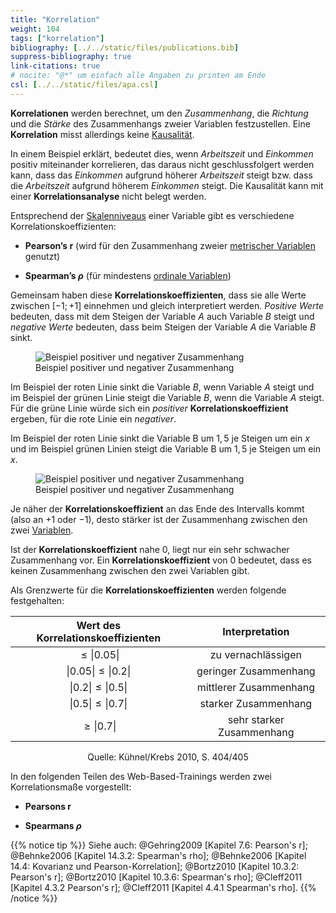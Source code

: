 ```yaml
---
title: "Korrelation"
weight: 104
tags: ["korrelation"]
bibliography: [../../static/files/publications.bib]
suppress-bibliography: true
link-citations: true
# nocite: "@*" um einfach alle Angaben zu printen am Ende
csl: [../../static/files/apa.csl]
---
```


**Korrelationen** werden berechnet, um den *Zusammenhang*, die *Richtung* und die *Stärke* des Zusammenhangs zweier Variablen festzustellen. Eine **Korrelation** misst allerdings keine [Kausalität](../../glossar/kausalitaet/index.html).

In einem Beispiel erklärt, bedeutet dies, wenn *Arbeitszeit* und *Einkommen* positiv miteinander korrelieren, das daraus nicht geschlussfolgert werden kann, dass das *Einkommen* aufgrund höherer *Arbeitszeit* steigt bzw. dass die *Arbeitszeit* aufgrund höherem *Einkommen* steigt. Die Kausalität kann mit einer **Korrelationsanalyse** nicht belegt werden.

Entsprechend der [Skalenniveaus](../../glossar/skalenniveau/index.html) einer Variable gibt es verschiedene Korrelationskoeffizienten:

- **Pearson's r** (wird für den Zusammenhang zweier [metrischer Variablen](../../glossar/metrischesskalenniveau/index.html) genutzt)

- **Spearman's $\rho$** (für mindestens [ordinale Variablen](../../glossar/ordinalskala/index.html))

Gemeinsam haben diese **Korrelationskoeffizienten**, dass sie alle Werte zwischen $[-1;+1]$ einnehmen und gleich interpretiert werden. *Positive Werte* bedeuten, dass mit dem Steigen der Variable $A$ auch Variable $B$ steigt und *negative Werte* bedeuten, dass beim Steigen der Variable $A$ die Variable $B$ sinkt.

![Beispiel positiver und negativer Zusammenhang](../images/korrelation1.png)

Im Beispiel der roten Linie sinkt die Variable $B$, wenn Variable $A$ steigt und im Beispiel der grünen Linie steigt die Variable $B$, wenn die Variable $A$ steigt. Für die grüne Linie würde sich ein *positiver* **Korrelationskoeffizient** ergeben, für die rote Linie ein *negativer*.

Im Beispiel der roten Linie sinkt die Variable B um $1,5$ je Steigen um ein $x$ und im Beispiel grünen Linien steigt die Variable B um $1,5$ je Steigen um ein $x$.

![Beispiel positiver und negativer Zusammenhang](../images/korrelation2.png)

Je näher der **Korrelationskoeffizient** an das Ende des Intervalls kommt (also an $+1$ oder $−1$), desto stärker ist der Zusammenhang zwischen den zwei [Variablen](../../glossar/variable/index.html).

Ist der **Korrelationskoeffizient** nahe $0$, liegt nur ein sehr schwacher Zusammenhang vor. Ein **Korrelationskoeffizient** von $0$ bedeutet, dass es keinen Zusammenhang zwischen den zwei Variablen gibt.

Als Grenzwerte für die **Korrelationskoeffizienten** werden folgende festgehalten:

|Wert des Korrelationskoeffizienten | Interpretation | 
|:---:|:---:|
| $\leq |0.05|$ | zu vernachlässigen | 
| $|0.05| \leq |0.2|$ | geringer Zusammenhang |
| $|0.2| \leq |0.5|$ | mittlerer Zusammenhang |
| $|0.5| \leq |0.7|$ | starker Zusammenhang |
| $\geq |0.7|$ |  sehr starker Zusammenhang |
<center>Quelle: Kühnel/Krebs 2010, S. 404/405</center>

In den folgenden Teilen des Web-Based-Trainings werden zwei Korrelationsmaße vorgestellt:

- **Pearsons r** 

- **Spearmans $\rho$**

{{% notice tip %}}
Siehe auch: @Gehring2009 [Kapitel 7.6: Pearson's r]; @Behnke2006 [Kapitel 14.3.2: Spearman's rho]; @Behnke2006 [Kapitel 14.4: Kovarianz und Pearson-Korrelation]; @Bortz2010 [Kapitel 10.3.2: Pearson's r]; @Bortz2010 [Kapitel 10.3.6: Spearman's rho]; @Cleff2011 [Kapitel 4.3.2 Pearson's r]; @Cleff2011 [Kapitel 4.4.1 Spearman's rho].
{{% /notice %}}

